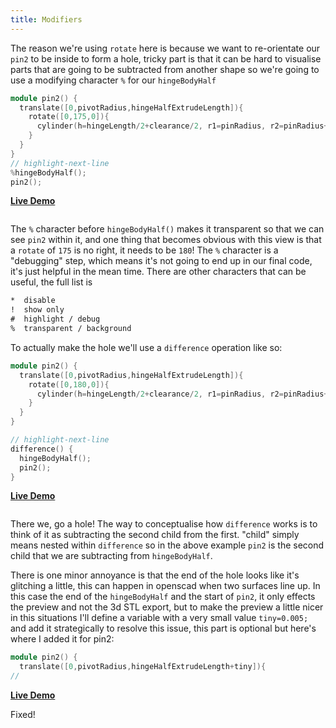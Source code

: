 ```yaml
---
title: Modifiers
---
```




The reason we're using `rotate` here is because we want to re-orientate our `pin2` to be inside to form a hole, tricky part is that it can be hard to visualise parts that are going to be subtracted from another shape so we're going to use a modifying character `%` for our `hingeBodyHalf`

```cpp
module pin2() {
  translate([0,pivotRadius,hingeHalfExtrudeLength]){
    rotate([0,175,0]){
      cylinder(h=hingeLength/2+clearance/2, r1=pinRadius, r2=pinRadius+pinTaper);
    }
  }
}
// highlight-next-line
%hingeBodyHalf();
pin2();
```
**[Live Demo](https://cadhub.xyz/dev-ide/openscad#encoded_script_v2=eJytU8FqhDAQvecrcmhBWbdqlqUH8VIo9NBDKQs9FCmpxjXUxm0SS5fiv3fU6EZXemkFSSYzb+a9yeQiF/GGROjAPyv9SDNeq3gboVeq2K7g6ZtgSsWb/uCJZ7qIQ3AXXOzZPRN7sDdBixYG26USO3pgMg6uCMSmJaOSipS1toHe0TK//dKyzoYsVkafrEeMDwj0XmV1yXAXcgM8HmSV85I5Lv5GGGsIVCXVzHm2RHiBFyRu68dYfdRUgnvU4E3kJW4EYQ1qZpWq7NjyNGVKLoDTC+tZO8syTMEqzxXTTuiazZq441EfMaEdeBPiyRiDccol9MKx/B3Z9mvMOqizc1j7ZASc96/3NKj/lxT+Lit0l3PavYRpOL+oqeLlXg5tSI9ALGPSmQ3JyhoSD8swHocQLHKyVsM8LlEjf+MmK20w4fXWvrn/JT3cEVC/nM1mhHy/73H38Ei7/gBVCEAa)**

<Image img={transparentRotate} className="mb-8 bg-contain rounded-md overflow-hidden" />

The `%` character before `hingeBodyHalf()` makes it transparent so that we can see `pin2` within it, and one thing that becomes obvious with this view is that a `rotate` of `175` is no right, it needs to be `180`! The `%` character is a "debugging" step, which means it's not going to end up in our final code, it's just helpful in the mean time. There are other characters that can be useful, the full list is

```xml
*  disable
!  show only
#  highlight / debug
%  transparent / background
```

To actually make the hole we'll use a `difference` operation like so:

```cpp
module pin2() {
  translate([0,pivotRadius,hingeHalfExtrudeLength]){
    rotate([0,180,0]){
      cylinder(h=hingeLength/2+clearance/2, r1=pinRadius, r2=pinRadius+pinTaper);
    }
  }
}

// highlight-next-line
difference() {
  hingeBodyHalf();
  pin2();
}
```
**[Live Demo](https://cadhub.xyz/dev-ide/openscad#encoded_script_v2=eJytUk1LxDAQvedX5OChZbv2YxEWSi+C4MGDyIIHKRLb6W6wpmuSiov0vzvdpDXdLV60EJrJvDd5bzIXlchWSUr2/KPRD6zkrcquUvLCFGx2vHgVoFS2MgePvNS7LMb0jost3IHYYryKeraw3GMpsWF7kFl0mSC2qIFJJgroY0u9ZXV186llWw5VnIphshw5ITLIW1O2NdAj5Bp13Mum4jV4Pv0ilGoEqppp8J4cE0EURLnf5ylV7y2TmB49BBN7uZ8irCPdyU1Neeh12mtqLlDTMxjV3rwNe2FTVQq0F/t2s0z88cggJrKjYCI8HzGUFlxiLzwnfxTbf539D+7cGs4+Hwnn/TOZjpg15/B3W7E/X9PtJU7D+UNNHc/3cmhDcUBhJUjvZEgWzpAEVMbZOIQYJT/RYpjHOWnJ37TJRltOvI7cl/tf0cMbofSSVxVIwAJW+cms9nDjK0V4GJr+p+Qbr+pF+Q==)**

<Image img={difference} className="mb-8 bg-contain rounded-md overflow-hidden" />

There we, go a hole! The way to conceptualise how `difference` works is to think of it as subtracting the second child from the first. "child" simply means nested within `difference` so in the above example `pin2` is the second child that we are subtracting from `hingeBodyHalf`.

There is one minor annoyance is that the end of the hole looks like it's glitching a little, this can happen in openscad when two surfaces line up.
In this case the end of the `hingeBodyHalf` and the start of `pin2`, it only effects the preview and not the 3d STL export, but to make the preview a little nicer in this situations I'll define a variable with a very small value `tiny=0.005;` and add it strategically to resolve this issue, this part is optional but here's where I added it for pin2:

```cpp
module pin2() {
  translate([0,pivotRadius,hingeHalfExtrudeLength+tiny]){
//
```
**[Live Demo](https://cadhub.xyz/dev-ide/openscad#encoded_script_v2=eJytUsFqhDAQvfsVOfSgrFujS2FBvBQKPfRQykIPRUqq426ojdskli7Ff+9kjTbuSg+lgphx3pu8NzMXlchWSert+UejH1jJW5Vdpd4LU7DZ8eJVgFLZqv/xyEu9y2JM77jYwh2ILcYratjCco+lxIbtQWb0MkFsUQOTTBRgYku9ZXV186llWw5VnIpRshw5ETI0FwfkUorFvLembGsgR/g1arqXTcVr8APy5RGikaRqpsF/cgyFNKR5YPKEqPeWSUyPfsKJ1TxIEdZ53clNTXkwmu01NReo7xl6B/68JXthU1UKtB8H9rBMgvFXj5jIpuFEeD5iCCm4xL74Tv4o1jyd/Q7u3BrOOR8J5/3rM53Xv3MOf7cVB/M13V7iZpwPaup4vpdDG4oDCitB+icLs3AWJiQyzsaFxCj5iRbDbs5JS/6mbWH2cxAoG22J8Zq64/tf5cOgUH/JqwokYAEr/2RhDbw3lyI8ivohpN43qVRLIQ==)**

Fixed!

<Image img={removeArtifact} className="mb-8 bg-contain rounded-md overflow-hidden" />
